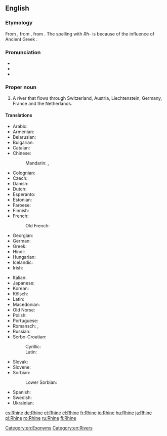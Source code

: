 ==English==
{{wikipedia}}

===Etymology===
From {{etyl|ang|en}} {{m|ang|Rīn}}, from {{etyl|gem-pro|en}} {{m|gem-pro|*Rīnaz}}, from {{etyl|cel|en}}. The spelling with ''Rh-'' is because of the influence of Ancient Greek {{term|Ῥῆνος|tr=Rhēnos|lang=grc}}.

===Pronunciation===
* {{IPA|/raɪn/|lang=en}}
* {{audio|en-us-Rhine.ogg|Audio (US)|lang=en}}
* {{rhymes|aɪn|lang=en}}

===Proper noun===
{{en-proper noun|head=the Rhine}}

# A river that flows through Switzerland, Austria, Liechtenstein, Germany, France and the Netherlands.

====Translations====
{{trans-top|river that flows through Europe}}
* Arabic: {{t|ar|نهر الراين|m|tr=nahr al-rayn|sc=Arab}}
* Armenian: {{t|hy|Հռենոս|tr=Hṙenos}}
* Belarusian: {{t|be|Рэйн|m|tr=Rejn|sc=Cyrl}}
* Bulgarian: {{t|bg|Рейн|m|tr=Rejn|sc=Cyrl}}
* Catalan: {{t|ca|Rin|m}}
* Chinese:
*: Mandarin: {{t+|cmn|萊茵河|sc=Hani}}, {{t|cmn|莱茵河|tr=Láiyīn hé|sc=Hani}}
* Colognian: {{t|ksh|Rhing|m}}
* Czech: {{t+|cs|Rýn|m}}
* Danish: {{t|da|Rhinen}}
* Dutch: {{t+|nl|Rijn|m}}
* Esperanto: {{t|eo|Rejno}}
* Estonian: {{t|et|Rein}}
* Faroese: {{t|fo|Rín|f}}
* Finnish: {{t+|fi|Rein}}
* French: {{t+|fr|Rhin|m}}
*: Old French: {{t|fro|Rin|m}}
* Georgian: {{t|ka|რაინი|sc=Geor}}
* German: {{t+|de|Rhein|m}}
* Greek: {{t+|el|Ρήνος|m|tr=Rínos|sc=Grek}}
* Hindi: {{t|hi|राइन|tr=rā'in|sc=Deva}}
* Hungarian: {{t+|hu|Rajna}}
* Icelandic: {{t+|is|Rín|f}}
* Irish: {{t|ga|Réin|f|alt=An Réin}}
{{trans-mid}}
* Italian: {{t|it|Reno|m}}
* Japanese: {{t|ja|ライン川|tr=Rain-gawa|sc=Jpan}}
* Korean: {{t|ko|라인 강|tr=Rain gang|sc=Kore}}
* Kölsch: {{t|ksh|Rhing|m}}
* Latin: {{t+|la|Rhenus}}
* Macedonian: {{t|mk|Рајна|f|tr=Rájna}}
* Old Norse: {{t|non|Rín|f}}
* Polish: {{t+|pl|Ren|m}}
* Portuguese: {{t+|pt|Reno|m}}
* Romansch: {{t|rm|Rain|m}}, {{t|rm|Rein|m}}
* Russian: {{t|ru|Рейн|m|tr=Rejn|sc=Cyrl}}
* Serbo-Croatian:
*: Cyrillic: {{t|sh|Рајна|f|sc=Cyrl}}
*: Latin: {{t+|sh|Rajna|f}}
* Slovak: {{t|sk|Rýn}}
* Slovene: {{t+|sl|Ren|m}}
* Sorbian:
*: Lower Sorbian: {{t|dsb|Ryn|m}}
* Spanish: {{t|es|Rin|m}}
* Swedish: {{t+|sv|Rhen}}
* Ukrainian: {{t|uk|Рейн|m|tr=Rejn|sc=Cyrl}}
{{trans-bottom}}

[[Category:en:Exonyms]]
[[Category:en:Rivers]]

[[cs:Rhine]]
[[de:Rhine]]
[[et:Rhine]]
[[el:Rhine]]
[[fr:Rhine]]
[[io:Rhine]]
[[hu:Rhine]]
[[ja:Rhine]]
[[pl:Rhine]]
[[ro:Rhine]]
[[ru:Rhine]]
[[fi:Rhine]]